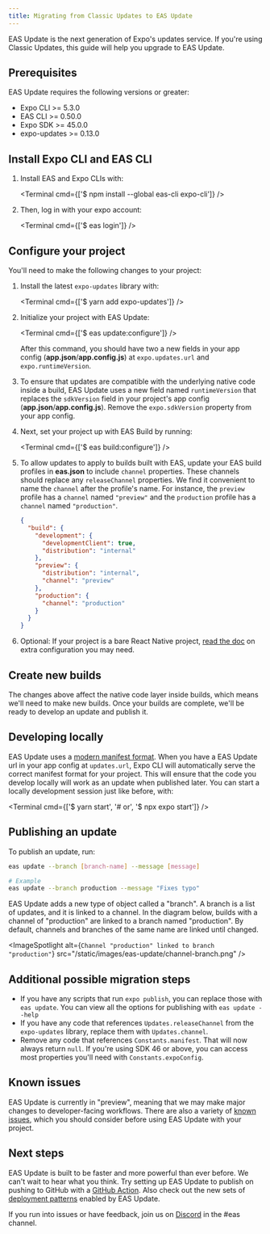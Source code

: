 ```yaml
---
title: Migrating from Classic Updates to EAS Update
---
```



EAS Update is the next generation of Expo's updates service. If you're using Classic Updates, this guide will help you upgrade to EAS Update.

## Prerequisites

EAS Update requires the following versions or greater:

- Expo CLI >= 5.3.0
- EAS CLI >= 0.50.0
- Expo SDK >= 45.0.0
- expo-updates >= 0.13.0

## Install Expo CLI and EAS CLI

1. Install EAS and Expo CLIs with:

   <Terminal cmd={['$ npm install --global eas-cli expo-cli']} />

2. Then, log in with your expo account:

   <Terminal cmd={['$ eas login']} />

## Configure your project

You'll need to make the following changes to your project:

1. Install the latest `expo-updates` library with:

   <Terminal cmd={['$ yarn add expo-updates']} />

2. Initialize your project with EAS Update:

   <Terminal cmd={['$ eas update:configure']} />

   After this command, you should have two a new fields in your app config (**app.json**/**app.config.js**) at `expo.updates.url` and `expo.runtimeVersion`.

3. To ensure that updates are compatible with the underlying native code inside a build, EAS Update uses a new field named `runtimeVersion` that replaces the `sdkVersion` field in your project's app config (**app.json**/**app.config.js**). Remove the `expo.sdkVersion` property from your app config.

4. Next, set your project up with EAS Build by running:

   <Terminal cmd={['$ eas build:configure']} />

5. To allow updates to apply to builds built with EAS, update your EAS build profiles in **eas.json** to include `channel` properties. These channels should replace any `releaseChannel` properties. We find it convenient to name the `channel` after the profile's name. For instance, the `preview` profile has a `channel` named `"preview"` and the `production` profile has a `channel` named `"production"`.

   ```json
   {
     "build": {
       "development": {
         "developmentClient": true,
         "distribution": "internal"
       },
       "preview": {
         "distribution": "internal",
         "channel": "preview"
       },
       "production": {
         "channel": "production"
       }
     }
   }
   ```

6. Optional: If your project is a bare React Native project, [read the doc](/bare/updating-your-app) on extra configuration you may need.

## Create new builds

The changes above affect the native code layer inside builds, which means we'll need to make new builds. Once your builds are complete, we'll be ready to develop an update and publish it.

## Developing locally

EAS Update uses a [modern manifest format](/technical-specs/expo-updates-0). When you have a EAS Update url in your app config at `updates.url`, Expo CLI will automatically serve the correct manifest format for your project. This will ensure that the code you develop locally will work as an update when published later. You can start a locally development session just like before, with:

<Terminal cmd={['$ yarn start', '# or', '$ npx expo start']} />

## Publishing an update

To publish an update, run:

```bash
eas update --branch [branch-name] --message [message]

# Example
eas update --branch production --message "Fixes typo"
```

EAS Update adds a new type of object called a "branch". A branch is a list of updates, and it is linked to a channel. In the diagram below, builds with a channel of "production" are linked to a branch named "production". By default, channels and branches of the same name are linked until changed.

<ImageSpotlight
  alt={`Channel "production" linked to branch "production"`}
  src="/static/images/eas-update/channel-branch.png"
/>

## Additional possible migration steps

- If you have any scripts that run `expo publish`, you can replace those with `eas update`. You can view all the options for publishing with `eas update --help`
- If you have any code that references `Updates.releaseChannel` from the `expo-updates` library, replace them with `Updates.channel`.
- Remove any code that references `Constants.manifest`. That will now always return `null`. If you're using SDK 46 or above, you can access most properties you'll need with `Constants.expoConfig`.

## Known issues

EAS Update is currently in "preview", meaning that we may make major changes to developer-facing workflows. There are also a variety of [known issues](/eas-update/known-issues), which you should consider before using EAS Update with your project.

## Next steps

EAS Update is built to be faster and more powerful than ever before. We can't wait to hear what you think. Try setting up EAS Update to publish on pushing to GitHub with a [GitHub Action](/eas-update/github-actions). Also check out the new sets of [deployment patterns](/eas-update/deployment-patterns) enabled by EAS Update.

If you run into issues or have feedback, join us on [Discord](https://chat.expo.dev/) in the #eas channel.
